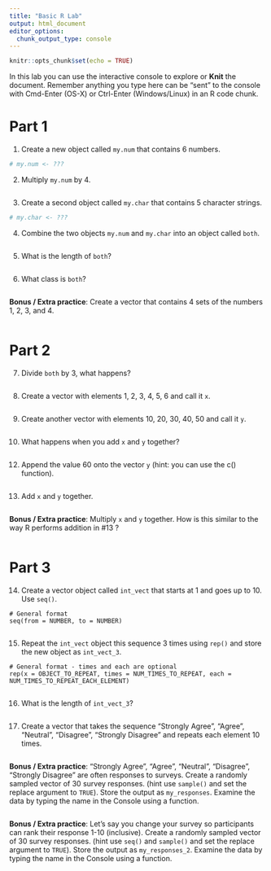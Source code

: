 ```yaml
---
title: "Basic R Lab"
output: html_document
editor_options: 
  chunk_output_type: console
---
```


```r
knitr::opts_chunk$set(echo = TRUE)
```


In this lab you can use the interactive console to explore or **Knit** the document. 
Remember anything you type here can be "sent" to the console with Cmd-Enter (OS-X) or Ctrl-Enter (Windows/Linux) in an R code chunk.


# Part 1

1. Create a new object called `my.num` that contains 6 numbers.
```r
# my.num <- ???
```


2. Multiply `my.num` by 4.
```r

```


3. Create a second object called `my.char` that contains 5 character strings.
```r
# my.char <- ???
```


4. Combine the two objects `my.num` and `my.char` into an object called `both`.
```r

```


5. What is the length of `both`?
```r

```


6. What class is `both`?
```r

```



**Bonus / Extra practice**: Create a vector that contains 4 sets of the numbers 1, 2, 3, and 4.
```r

```

# Part 2

7. Divide `both` by 3, what happens?
```r

```


8. Create a vector with elements 1, 2, 3, 4, 5, 6 and call it `x`.
```r

```


9. Create another vector with elements 10, 20, 30, 40, 50 and call it `y`.
```r

```


10. What happens when you add `x` and `y` together?
```r

```


12. Append the value 60 onto the vector `y` (hint: you can use the c() function).
```r

```


13. Add `x` and `y` together.
```r

```


**Bonus / Extra practice**: Multiply `x` and `y` together. How is this similar to the way R performs addition in #13 ?
```r

```


# Part 3

14. Create a vector object called `int_vect` that starts at 1 and goes up to 10. Use `seq()`.
```
# General format
seq(from = NUMBER, to = NUMBER)
```
```r

```


15. Repeat the `int_vect` object this sequence 3 times using `rep()` and store the new object as `int_vect_3`.
```
# General format - times and each are optional
rep(x = OBJECT_TO_REPEAT, times = NUM_TIMES_TO_REPEAT, each = NUM_TIMES_TO_REPEAT_EACH_ELEMENT)
```
```r

```


16. What is the length of `int_vect_3`?
```r

```


17. Create a vector that takes the sequence "Strongly Agree", "Agree", "Neutral", "Disagree", "Strongly Disagree" and repeats each element 10 times.
```r

```


**Bonus / Extra practice**: "Strongly Agree", "Agree", "Neutral", "Disagree", "Strongly Disagree" are often responses to surveys. Create a randomly sampled vector of 30 survey responses. (hint use `sample()` and set the replace argument to `TRUE`). Store the output as `my_responses`. Examine the data by typing the name in the Console using a function.
```r

```


**Bonus / Extra practice**: Let's say you change your survey so participants can rank their response 1-10 (inclusive). Create a randomly sampled vector of 30 survey responses. (hint use `seq()` and `sample()` and set the replace argument to `TRUE`). Store the output as `my_responses_2`. Examine the data by typing the name in the Console using a function.
```r

```

